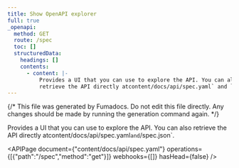 ```yaml
---
title: Show OpenAPI explorer
full: true
_openapi:
  method: GET
  route: /spec
  toc: []
  structuredData:
    headings: []
    contents:
      - content: |-
          Provides a UI that you can use to explore the API. You can also
          retrieve the API directly atcontent/docs/api/spec.yaml` and `/spec.json`.
---
```


{/* This file was generated by Fumadocs. Do not edit this file directly. Any changes should be made by running the generation command again. */}

Provides a UI that you can use to explore the API. You can also
retrieve the API directly atcontent/docs/api/spec.yaml` and `/spec.json`.

<APIPage document={"content/docs/api/spec.yaml"} operations={[{"path":"/spec","method":"get"}]} webhooks={[]} hasHead={false} />